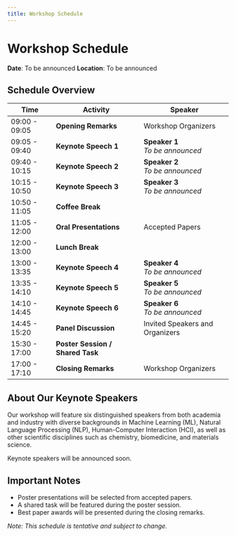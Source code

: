 ```yaml
---
title: Workshop Schedule
---
```


# Workshop Schedule

**Date**: To be announced
**Location**: To be announced

## Schedule Overview

| Time | Activity | Speaker |
| --- | --- | --- |
| 09:00 - 09:05 | **Opening Remarks** | Workshop Organizers |
| 09:05 - 09:40 | **Keynote Speech 1** | **Speaker 1** <br /> *To be announced* |
| 09:40 - 10:15 | **Keynote Speech 2** | **Speaker 2** <br /> *To be announced* |
| 10:15 - 10:50 | **Keynote Speech 3** | **Speaker 3** <br /> *To be announced* |
| 10:50 - 11:05 | **Coffee Break** | |
| 11:05 - 12:00 | **Oral Presentations** | Accepted Papers |
| 12:00 - 13:00 | **Lunch Break** | |
| 13:00 - 13:35 | **Keynote Speech 4** | **Speaker 4** <br /> *To be announced* |
| 13:35 - 14:10 | **Keynote Speech 5** | **Speaker 5** <br /> *To be announced* |
| 14:10 - 14:45 | **Keynote Speech 6** | **Speaker 6** <br /> *To be announced* |
| 14:45 - 15:20 | **Panel Discussion** | Invited Speakers and Organizers |
| 15:30 - 17:00 | **Poster Session / Shared Task** | |
| 17:00 - 17:10 | **Closing Remarks** | Workshop Organizers |

## About Our Keynote Speakers

Our workshop will feature six distinguished speakers from both academia and industry with diverse backgrounds in Machine Learning (ML), Natural Language Processing (NLP), Human-Computer Interaction (HCI), as well as other scientific disciplines such as chemistry, biomedicine, and materials science.

Keynote speakers will be announced soon.

## Important Notes

- Poster presentations will be selected from accepted papers.
- A shared task will be featured during the poster session.
- Best paper awards will be presented during the closing remarks.

*Note: This schedule is tentative and subject to change.*